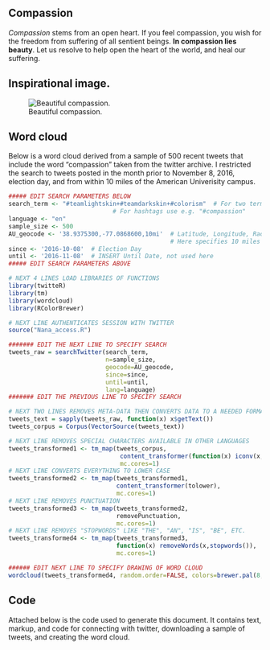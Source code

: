 ## Compassion
_Compassion_ stems from an open heart.  If you feel compassion, you wish for the freedom from suffering of all sentient beings.  **In compassion lies beauty**.  Let us resolve to help open the heart of the world, and heal our suffering.

## Inspirational image.
![Beautiful compassion.](compassion.jpeg)

## Word cloud
Below is a word cloud derived from a sample of 500 recent tweets that include the word "compassion" taken from the twitter archive.  I restricted the search to tweets posted in the month prior to November 8, 2016, election day, and from within 10 miles of the American Univerisity campus.

```r
##### EDIT SEARCH PARAMETERS BELOW
search_term <- "#teamlightskin+#teamdarkskin+#colorism"  # For two terms use e.g. "compassion+love"
                             # For hashtags use e.g. "#compassion"
language <- "en"
sample_size <- 500
AU_geocode <- '38.9375300,-77.0868600,10mi'  # Latitude, Longitude, Radius
                                             # Here specifies 10 miles from AU campus
since <- '2016-10-08'  # Election Day
until <- '2016-11-08'  # INSERT Until Date, not used here
##### EDIT SEARCH PARAMETERS ABOVE

# NEXT 4 LINES LOAD LIBRARIES OF FUNCTIONS
library(twitteR)
library(tm)
library(wordcloud)
library(RColorBrewer)

# NEXT LINE AUTHENTICATES SESSION WITH TWITTER
source("Nana_access.R")

####### EDIT THE NEXT LINE TO SPECIFY SEARCH
tweets_raw = searchTwitter(search_term, 
                           n=sample_size,
                           geocode=AU_geocode,
                           since=since,
                           until=until,
                           lang=language)
####### EDIT THE PREVIOUS LINE TO SPECIFY SEARCH

# NEXT TWO LINES REMOVES META-DATA THEN CONVERTS DATA TO A NEEDED FORMAT
tweets_text = sapply(tweets_raw, function(x) x$getText())
tweets_corpus = Corpus(VectorSource(tweets_text))

# NEXT LINE REMOVES SPECIAL CHARACTERS AVAILABLE IN OTHER LANGUAGES
tweets_transformed1 <- tm_map(tweets_corpus, 
                               content_transformer(function(x) iconv(x, to="UTF-8")),
                               mc.cores=1)
# NEXT LINE CONVERTS EVERYTHING TO LOWER CASE
tweets_transformed2 <- tm_map(tweets_transformed1,
                              content_transformer(tolower),
                              mc.cores=1)
# NEXT LINE REMOVES PUNCTUATION
tweets_transformed3 <- tm_map(tweets_transformed2,
                              removePunctuation,
                              mc.cores=1)
# NEXT LINE REMOVES "STOPWORDS" LIKE "THE", "AN", "IS", "BE", ETC.
tweets_transformed4 <- tm_map(tweets_transformed3,
                              function(x) removeWords(x,stopwords()),
                              mc.cores=1)

###### EDIT NEXT LINE TO SPECIFY DRAWING OF WORD CLOUD
wordcloud(tweets_transformed4, random.order=FALSE, colors=brewer.pal(8,"Dark2"))
```

## Code

Attached below is the code used to generate this document.  It contains text, markup, and code for connecting with twitter, downloading a sample of tweets, and creating the word cloud.